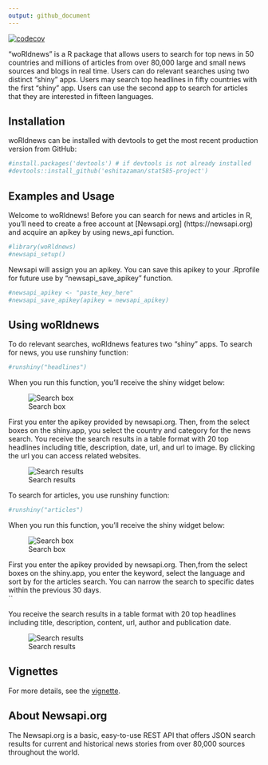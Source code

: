 ```yaml
---
output: github_document
---
```



 <!-- badges: start -->
  [![codecov](https://codecov.io/gh/eshitazaman/stat585-project/branch/main/graph/badge.svg?token=DLtd2FbN76)](https://codecov.io/gh/eshitazaman/stat585-project)
  <!-- badges: end -->
  
"woRldnews" is a R package that allows users to search for top news in 50 countries and millions of articles from over 80,000 large and small news sources and blogs in real time. Users can do relevant searches using two distinct "shiny" apps. Users may search top headlines in fifty countries with the first "shiny" app. Users can use the second app to search for articles that they are interested in fifteen languages. 

## Installation

woRldnews can be installed with devtools to get the most recent production version from GitHub:

```r
#install.packages('devtools') # if devtools is not already installed
#devtools::install_github('eshitazaman/stat585-project')
```

## Examples and Usage


Welcome to woRldnews! Before you can search for news and articles in R, you'll need to create a free account at [Newsapi.org] (https://newsapi.org) and acquire an apikey by using news_api function.


```r
#library(woRldnews)
#newsapi_setup()
```

Newsapi will assign you an apikey. You can save this apikey to your .Rprofile for future use by "newsapi_save_apikey" function. 

```r
#newsapi_apikey <- "paste_key_here"
#newsapi_save_apikey(apikey = newsapi_apikey)
```

## Using woRldnews

To do relevant searches, woRldnews features two  "shiny" apps.
To search for news, you use runshiny function:

```r
#runshiny("headlines")
```

When you run this function, you'll receive the shiny widget below: 

![Search box](./man/figures/headlines.png)

First you enter the apikey provided by newsapi.org. Then, from the select boxes on the shiny.app, you select the country and category for the news search. You receive the search results in a table format with 20 top headlines including title, description, date, url, and url to image. By clicking the url you can access related websites. 

![Search results](./man/figures/articles.png)

To search for articles, you use runshiny function:

```r
#runshiny("articles")
```

When you run this function, you'll receive the shiny widget below: 

![Search box](./man/figures/results.png)

First you enter the apikey provided by newsapi.org. Then,from the select boxes on the shiny.app, you enter the keyword, select the language and sort by for the articles search. You can narrow the search to specific dates within the previous 30 days.  
``

You receive the search results in a table format with 20 top headlines including title, description, content, url, author and publication date. 


![Search results](./man/figures/articles_results.png)

## Vignettes

For more details, see the [vignette](./docs/articles/index.html).

## About Newsapi.org

The Newsapi.org is a basic, easy-to-use REST API that offers JSON search results for current and historical news stories from over 80,000 sources throughout the world. 



